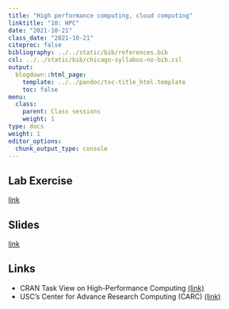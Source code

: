 ```yaml
---
title: "High performance computing, cloud computing"
linktitle: "10: HPC"
date: "2021-10-21"
class_date: "2021-10-21"
citeproc: false
bibliography: ../../static/bib/references.bib
csl: ../../static/bib/chicago-syllabus-no-bib.csl
output:
  blogdown::html_page:
    template: ../../pandoc/toc-title_html.template
    toc: false
menu:
  class:
    parent: Class sessions
    weight: 1
type: docs
weight: 1
editor_options: 
  chunk_output_type: console
---
```


## Lab Exercise

[link](/PM566/assignment/09-lab/)

## Slides

[link](/PM566/slides/09-hpc/slides.html)

## Links

- CRAN Task View on High-Performance Computing [(link)](https://CRAN.R-project.org/view=HighPerformanceComputing)
- USC's Center for Advance Research Computing (CARC) [(link)](https://carc.usc.edu)

